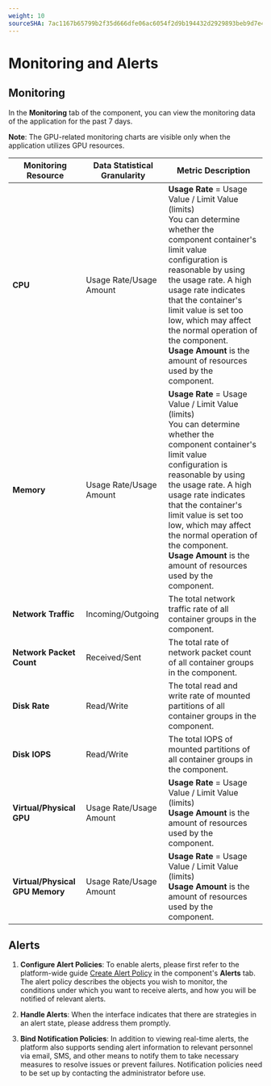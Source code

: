 ```yaml
---
weight: 10
sourceSHA: 7ac1167b65799b2f35d666dfe06ac6054f2d9b194432d2929893beb9d7e429be
---
```


# Monitoring and Alerts

## Monitoring

In the **Monitoring** tab of the component, you can view the monitoring data of the application for the past 7 days.

**Note**: The GPU-related monitoring charts are visible only when the application utilizes GPU resources.

| Monitoring Resource    | Data Statistical Granularity | Metric Description                                                                                                         |
| ---------------------- | ----------------------------- | -------------------------------------------------------------------------------------------------------------------------- |
| **CPU**                | Usage Rate/Usage Amount      | **Usage Rate** = Usage Value / Limit Value (limits)<br />You can determine whether the component container's limit value configuration is reasonable by using the usage rate. A high usage rate indicates that the container's limit value is set too low, which may affect the normal operation of the component.<br />**Usage Amount** is the amount of resources used by the component. |
| **Memory**             | Usage Rate/Usage Amount      | **Usage Rate** = Usage Value / Limit Value (limits)<br />You can determine whether the component container's limit value configuration is reasonable by using the usage rate. A high usage rate indicates that the container's limit value is set too low, which may affect the normal operation of the component.<br />**Usage Amount** is the amount of resources used by the component. |
| **Network Traffic**    | Incoming/Outgoing             | The total network traffic rate of all container groups in the component.                                                                                     |
| **Network Packet Count**| Received/Sent                 | The total rate of network packet count of all container groups in the component.                                                                                        |
| **Disk Rate**         | Read/Write                   | The total read and write rate of mounted partitions of all container groups in the component.                                                                                |
| **Disk IOPS**         | Read/Write                   | The total IOPS of mounted partitions of all container groups in the component.                                                                                         |
| **Virtual/Physical GPU**| Usage Rate/Usage Amount      | **Usage Rate** = Usage Value / Limit Value (limits)<br />**Usage Amount** is the amount of resources used by the component.                                                                   |
| **Virtual/Physical GPU Memory** | Usage Rate/Usage Amount | **Usage Rate** = Usage Value / Limit Value (limits)<br />**Usage Amount** is the amount of resources used by the component.                                                                   |

## Alerts

1. **Configure Alert Policies**: To enable alerts, please first refer to the platform-wide guide [Create Alert Policy]() in the component's **Alerts** tab. The alert policy describes the objects you wish to monitor, the conditions under which you want to receive alerts, and how you will be notified of relevant alerts.

2. **Handle Alerts**: When the interface indicates that there are strategies in an alert state, please address them promptly.

3. **Bind Notification Policies**: In addition to viewing real-time alerts, the platform also supports sending alert information to relevant personnel via email, SMS, and other means to notify them to take necessary measures to resolve issues or prevent failures. Notification policies need to be set up by contacting the administrator before use.
